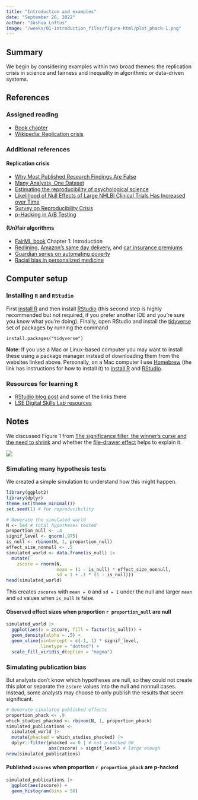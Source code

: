 ```yaml
---
title: "Introduction and examples"
date: "September 26, 2022"
author: "Joshua Loftus"
image: "/weeks/01-introduction_files/figure-html/plot_phack-1.png"
---
```


## Summary

We begin by considering examples within two broad themes: the replication crisis in science and fairness and inequality in algorithmic or data-driven systems.

## References

### Assigned reading

- [Book chapter](https://joshualoftus.com/ms4ds/ethical-data-science.html)
- [Wikipedia: Replication crisis](https://en.wikipedia.org/wiki/Replication_crisis)

### Additional references

#### Replication crisis

- [Why Most Published Research Findings Are False](https://journals.plos.org/plosmedicine/article?id=10.1371/journal.pmed.0020124)
- [Many Analysts, One Dataset](https://journals.sagepub.com/doi/10.1177/2515245917747646)
- [Estimating the reproducibility of psychological science](https://www.science.org/doi/10.1126/science.aac4716)
- [Likelihood of Null Effects of Large NHLBI Clinical Trials Has Increased over Time](https://journals.plos.org/plosone/article?id=10.1371/journal.pone.0132382)
- [Survey on Reproducibility Crisis](https://www.nature.com/articles/533452a)
- [p-Hacking in A/B Testing](https://papers.ssrn.com/sol3/papers.cfm?abstract_id=3204791)


#### (Un)fair algorithms

- [FairML book](https://fairmlbook.org/introduction.html) Chapter 1: Introduction
- [Redlining](https://en.wikipedia.org/wiki/Redlining), [Amazon’s same day delivery](https://www.bloomberg.com/graphics/2016-amazon-same-day/), and [car insurance premiums](https://www.propublica.org/article/minority-neighborhoods-higher-car-insurance-premiums-white-areas-same-risk)
- [Guardian series on automating poverty](https://www.theguardian.com/technology/series/automating-poverty)
- [Racial bias in personalized medicine](https://www.science.org/doi/10.1126/science.aax2342)

## Computer setup

###  Installing `R` and `RStudio`

First [install R](https://cran.r-project.org/) and then install [RStudio](https://www.rstudio.com/products/rstudio/download/) (this second step is highly recommended but not required, if you prefer another IDE and you're sure you know what you're doing). Finally, open RStudio and install the [tidyverse](https://www.tidyverse.org/packages/) set of packages by running the command

```
install.packages("tidyverse")
```

**Note**: If you use a Mac or Linux-based computer you may want to install these using a package manager instead of downloading them from the websites linked above. Personally, on a Mac computer I use [Homebrew](https://brew.sh/) (the link has instructions for how to install it) to [install R](https://formulae.brew.sh/cask/r) and [RStudio](https://formulae.brew.sh/cask/rstudio).

### Resources for learning `R`

- [RStudio blog post](https://support.rstudio.com/hc/en-us/articles/201141096-Getting-Started-with-R) and some of the links there
- [LSE Digital Skills Lab resources](https://info.lse.ac.uk/current-students/digital-skills-lab/r)


## Notes

We discussed Figure 1 from [The significance filter, the winner's curse and the need to shrink](https://arxiv.org/abs/2009.09440) and whether the [file-drawer effect](https://en.wikipedia.org/wiki/Publication_bias) helps to explain it.

![](https://joshualoftus.com/posts/2020-12-21-concise-defense-of-statistical-significance/zscores.png)

### Simulating many hypothesis tests

We created a simple simulation to understand how this might happen.

```r
library(ggplot2)
library(dplyr)
theme_set(theme_minimal())
set.seed(1) # for reproducibility

# Generate the simulated world
N <- 5e4 # total hypotheses tested
proportion_null <- .4
signif_level <- qnorm(.975)
is_null <- rbinom(N, 1, proportion_null)
effect_size_nonnull <- .5
simulated_world <- data.frame(is_null) |>
  mutate(
    zscore = rnorm(N, 
                   mean = (1 - is_null) * effect_size_nonnull,
                   sd = 1 + .1 * (1 - is_null)))
head(simulated_world)
```

This creates `zscores` with `mean = 0` and `sd = 1` under the null and larger `mean` and `sd` values when `is_null` is false.

#### Observed effect sizes when proportion `r proportion_null` are null

```r
simulated_world |>
  ggplot(aes(x = zscore, fill = factor(is_null))) +
  geom_density(alpha = .5) +
  geom_vline(xintercept = c(-1, 1) * signif_level,
             linetype = "dotted") +
  scale_fill_viridis_d(option = "magma")
```
### Simulating publication bias

But analysts don't know which hypotheses are null, so they could not create this plot or separate the `zscore` values into the null and nonnull cases. Instead, some analysts may choose to only publish the results that seem significant.

```r
# Generate simulated published effects
proportion_phack <- .9
which_studies_phacked <- rbinom(N, 1, proportion_phack)
simulated_publications <-
  simulated_world |>
  mutate(phacked = which_studies_phacked) |>
  dplyr::filter(phacked == 0 | # not p-hacked OR
                abs(zscore) > signif_level) # large enough
nrow(simulated_publications)
```

#### Published `zscores` when proportion `r proportion_phack` are p-hacked

```r
simulated_publications |>
  ggplot(aes(zscore)) +
  geom_histogram(bins = 50)
```




